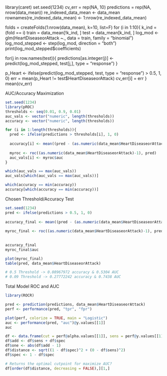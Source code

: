 library(caret)
set.seed(1234)
cv_err = rep(NA, 10)
predictions = rep(NA, nrow(data_mean))
re_indexed_data_mean <- data_mean
rownames(re_indexed_data_mean) <- 1:nrow(re_indexed_data_mean)

folds = createFolds(1:nrow(data_mean), k=10, list=F)
for (i in 1:10){
  k_ind = (fold == i)
  train = data_mean[!k_ind, ]
  test = data_mean[k_ind, ]
  log_mod <- glm(HeartDiseaseorAttack ~., data = train, family = "binomial")
  log_mod_stepped <- step(log_mod, direction = "both")
  print(log_mod_stepped$coefficients)

  for(j in row.names(test)){
    predictions[as.integer(j)] <- predict(log_mod_stepped, test[j,], type = "response")
  }

  p_Heart <- ifelse(predict(log_mod_stepped, test, type = "response") > 0.5, 1, 0)
  err = mean(p_Heart != test$HeartDiseaseorAttack)
  cv_err[i] = err
}
mean(cv_err)



AUC/Accuracy Maximization
```r
set.seed(1234)
library(pROC)
thresholds <- seq(0.01, 0.9, 0.01)
auc_vals <- vector("numeric", length(thresholds))
accuracy <- vector("numeric", length(thresholds))

for (i in 1:length(thresholds)){
  pred <- ifelse(predictions > thresholds[i], 1, 0)
  
  accuracy[i] <- mean((pred - (as.numeric(data_mean$HeartDiseaseorAttack)-1))^2)
  
  myroc <- roc((as.numeric(data_mean$HeartDiseaseorAttack)-1), pred)
  auc_vals[i] <- myroc$auc
}

which(auc_vals == max(auc_vals))
auc_vals[which(auc_vals == max(auc_vals))]

which(accuracy == min(accuracy))
accuracy[which(accuracy == min(accuracy))]
```


Chosen Threshold/Accuracy Test
```r
set.seed(1234)
pred <- ifelse(predictions > 0.5, 1, 0)
  
accuracy_final <- mean((pred - (as.numeric(data_mean$HeartDiseaseorAttack)-1))^2)
  
myroc_final <- roc((as.numeric(data_mean$HeartDiseaseorAttack)-1), pred)
  
  
accuracy_final
myroc_final$auc

plot(myroc_final)
table(pred, data_mean$HeartDiseaseorAttack)

# 0.5 Threshold -> 0.08967972 accuracy & 0.5304 AUC
# 0.09 Threshold -> 0.27772242 accuracy & 0.7438 AUC
```


Total Model ROC and AUC
```r
library(ROCR)

pred <- prediction(predictions, data_mean$HeartDiseaseorAttack)
perf <- performance(pred, "tpr", "fpr")

plot(perf, colorize = TRUE, main = "Logistic")
auc <- performance(pred, "auc")@y.values[[1]]
auc

df <- data.frame(cut = perf@alpha.values[[1]], sens = perf@y.values[[1]], spec = perf@x.values[[1]])
df$add <- df$sens + df$spec
df$one <- abs(df$add - 1)
df$distance <- sqrt((1 - df$spec)^2 + (0 - df$sens)^2)
df$spec <- 1 - df$spec

# Returns the optimal cutpoint for maximize AUC?
df[order(df$distance, decreasing = FALSE),][1,]
```
